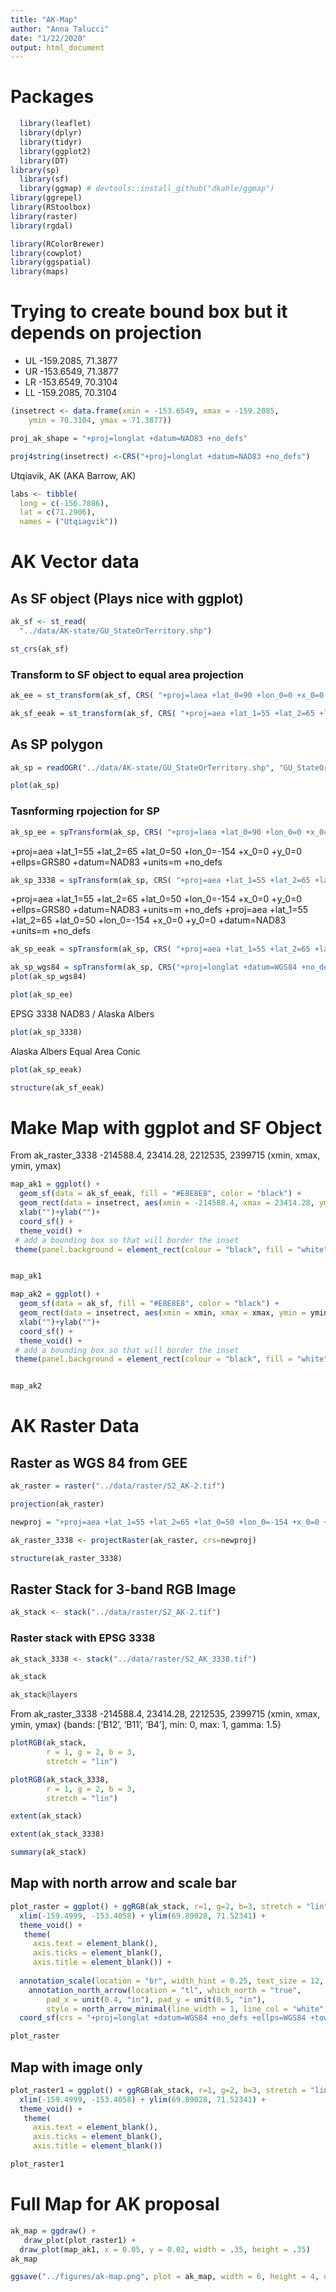 ```yaml
---
title: "AK-Map"
author: "Anna Talucci"
date: "1/22/2020"
output: html_document
---
```


# Packages
```r
  library(leaflet)
  library(dplyr)
  library(tidyr)
  library(ggplot2)
  library(DT)
library(sp)
  library(sf)
  library(ggmap) # devtools::install_github("dkahle/ggmap")
library(ggrepel)
library(RStoolbox)
library(raster)
library(rgdal)

library(RColorBrewer)
library(cowplot)
library(ggspatial)
library(maps)
```

# Trying to create bound box but it depends on projection
- UL -159.2085, 71.3877
- UR -153.6549, 71.3877
- LR -153.6549, 70.3104
- LL -159.2085, 70.3104

```r

(insetrect <- data.frame(xmin = -153.6549, xmax = -159.2085,
    ymin = 70.3104, ymax = 71.3877))
```
```r
proj_ak_shape = "+proj=longlat +datum=NAD83 +no_defs"
```

```r
proj4string(insetrect) <-CRS("+proj=longlat +datum=NAD83 +no_defs")

```

Utqiavik, AK (AKA Barrow, AK)
```r
labs <- tibble(
  long = c(-156.7886),
  lat = c(71.2906),
  names = ("Utqiagvik")) 
```

# AK Vector data

## As SF object (Plays nice with ggplot)
```r
ak_sf <- st_read(
  "../data/AK-state/GU_StateOrTerritory.shp")
```

```r
st_crs(ak_sf)

```

### Transform to SF object to equal area projection

```r
ak_ee = st_transform(ak_sf, CRS( "+proj=laea +lat_0=90 +lon_0=0 +x_0=0 +y_0=0 +ellps=WGS84 +towgs84=0,0,0,0,0,0,0 +units=m +no_defs"))
```


```r
ak_sf_eeak = st_transform(ak_sf, CRS( "+proj=aea +lat_1=55 +lat_2=65 +lat_0=50 +lon_0=-154 +x_0=0 +y_0=0 +datum=NAD83 +units=m +no_defs"))
```

## As SP polygon

```r
ak_sp = readOGR("../data/AK-state/GU_StateOrTerritory.shp", "GU_StateOrTerritory") 
```
```r
plot(ak_sp)
```

### Tasnforming rpojection for SP
```r
ak_sp_ee = spTransform(ak_sp, CRS( "+proj=laea +lat_0=90 +lon_0=0 +x_0=0 +y_0=0 +ellps=WGS84 +towgs84=0,0,0,0,0,0,0 +units=m +no_defs"))
```
+proj=aea +lat_1=55 +lat_2=65 +lat_0=50 +lon_0=-154 +x_0=0 +y_0=0 +ellps=GRS80 +datum=NAD83 +units=m +no_defs 


```r
ak_sp_3338 = spTransform(ak_sp, CRS( "+proj=aea +lat_1=55 +lat_2=65 +lat_0=50 +lon_0=-154 +x_0=0 +y_0=0 +ellps=GRS80 +datum=NAD83 +units=m +no_defs"))
```



+proj=aea +lat_1=55 +lat_2=65 +lat_0=50 +lon_0=-154 +x_0=0 +y_0=0 +ellps=GRS80 +datum=NAD83 +units=m +no_defs 
+proj=aea +lat_1=55 +lat_2=65 +lat_0=50 +lon_0=-154 +x_0=0 +y_0=0 +datum=NAD83 +units=m +no_defs 

```r
ak_sp_eeak = spTransform(ak_sp, CRS( "+proj=aea +lat_1=55 +lat_2=65 +lat_0=50 +lon_0=-154 +x_0=0 +y_0=0 +datum=NAD83 +units=m +no_defs"))
```


```r
ak_sp_wgs84 = spTransform(ak_sp, CRS("+proj=longlat +datum=WGS84 +no_defs +ellps=WGS84 +towgs84=0,0,0"))
plot(ak_sp_wgs84)
```

```r
plot(ak_sp_ee)
```
EPSG 3338 NAD83 / Alaska Albers
```r
plot(ak_sp_3338)
```
Alaska Albers Equal Area Conic
```r
plot(ak_sp_eeak)
```
```r
structure(ak_sf_eeak)
```

# Make Map with ggplot and SF Object
From ak_raster_3338 -214588.4, 23414.28, 2212535, 2399715  (xmin, xmax, ymin, ymax)
```r
map_ak1 = ggplot() + 
  geom_sf(data = ak_sf_eeak, fill = "#E8E8E8", color = "black") +
  geom_rect(data = insetrect, aes(xmin = -214588.4, xmax = 23414.28, ymin = 2212535, ymax = 2399715), alpha = 0, colour = "#000080", size = 1, linetype = 1) +
  xlab("")+ylab("")+
  coord_sf() +
  theme_void() +
 # add a bounding box so that will border the inset
 theme(panel.background = element_rect(colour = "black", fill = "white", size = 0.5))


map_ak1
```
```r
map_ak2 = ggplot() + 
  geom_sf(data = ak_sf, fill = "#E8E8E8", color = "black") +
  geom_rect(data = insetrect, aes(xmin = xmin, xmax = xmax, ymin = ymin, ymax = ymax), alpha = 0, colour = "#000080", size = 1.5, linetype = 1) +
  xlab("")+ylab("")+
  coord_sf() +
  theme_void() +
 # add a bounding box so that will border the inset
 theme(panel.background = element_rect(colour = "black", fill = "white", size = 0.5))


map_ak2
```


# AK Raster Data

## Raster as WGS 84 from GEE
```r
ak_raster = raster("../data/raster/S2_AK-2.tif")
```

```r
projection(ak_raster)
```

```r
newproj = "+proj=aea +lat_1=55 +lat_2=65 +lat_0=50 +lon_0=-154 +x_0=0 +y_0=0 +ellps=GRS80 +datum=NAD83 +units=m +no_defs"
```


```r
ak_raster_3338 <- projectRaster(ak_raster, crs=newproj)


```


```r
structure(ak_raster_3338)
```


## Raster Stack for 3-band RGB Image

```r
ak_stack <- stack("../data/raster/S2_AK-2.tif")
```


### Raster stack with EPSG 3338
```r
ak_stack_3338 <- stack("../data/raster/S2_AK_3338.tif")
```


```r
ak_stack
```

```r
ak_stack@layers
```



From ak_raster_3338 -214588.4, 23414.28, 2212535, 2399715  (xmin, xmax, ymin, ymax)
{bands: ['B12', 'B11', 'B4'], min: 0, max: 1, gamma: 1.5}
```r
plotRGB(ak_stack,
        r = 1, g = 2, b = 3,
        stretch = "lin")

```

```r
plotRGB(ak_stack_3338,
        r = 1, g = 2, b = 3,
        stretch = "lin")

```

```r
extent(ak_stack)
```
```r
extent(ak_stack_3338)
```
```r
summary(ak_stack)
```

## Map with north arrow and scale bar
```r
plot_raster = ggplot() + ggRGB(ak_stack, r=1, g=2, b=3, stretch = "lin", ggLayer = TRUE, coord_equal = TRUE) +
  xlim(-159.4999, -153.4058) + ylim(69.89028, 71.52341) +
  theme_void() +
   theme(
     axis.text = element_blank(),
     axis.ticks = element_blank(),
     axis.title = element_blank()) +
  
  annotation_scale(location = "br", width_hint = 0.25, text_size = 12, text_face = NULL, text_family = "serif", text_col = "black") +
    annotation_north_arrow(location = "tl", which_north = "true", 
        pad_x = unit(0.4, "in"), pad_y = unit(0.5, "in"),
        style = north_arrow_minimal(line_width = 1, line_col = "white", fill = "white", text_size = 10, text_face = NULL, text_family = "serif", text_col = "black")) +
  coord_sf(crs = "+proj=longlat +datum=WGS84 +no_defs +ellps=WGS84 +towgs84=0,0,0", xlim = c(-159.4999, -153.4058), ylim = c(69.89028, 71.52341), expand = TRUE)

plot_raster

```


## Map with image only
```r
plot_raster1 = ggplot() + ggRGB(ak_stack, r=1, g=2, b=3, stretch = "lin", ggLayer = TRUE, coord_equal = TRUE) +
  xlim(-159.4999, -153.4058) + ylim(69.89028, 71.52341) +
  theme_void() +
   theme(
     axis.text = element_blank(),
     axis.ticks = element_blank(),
     axis.title = element_blank()) 

plot_raster1

```

# Full Map for AK proposal

```r
ak_map = ggdraw() +
   draw_plot(plot_raster1) +
  draw_plot(map_ak1, x = 0.05, y = 0.02, width = .35, height = .35) 
ak_map
```


```r
ggsave("../figures/ak-map.png", plot = ak_map, width = 6, height = 4, dpi = 600)
```




